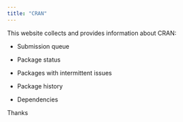```yaml
---
title: "CRAN"
---
```


This website collects and provides information about CRAN:

-   Submission queue

-   Package status

-   Packages with intermittent issues

-   Package history

-   Dependencies

Thanks
